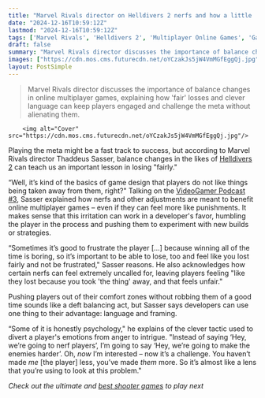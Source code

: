```yaml
---
title: "Marvel Rivals director on Helldivers 2 nerfs and how a little 'psychology' could help us cope: 'sometimes it's good to frustrate the player'"
date: "2024-12-16T10:59:12Z"
lastmod: "2024-12-16T10:59:12Z"
tags: ['Marvel Rivals', 'Helldivers 2', 'Multiplayer Online Games', 'Game Design', 'Balancing', 'Nerfs']
draft: false
summary: "Marvel Rivals director discusses the importance of balance changes in online multiplayer games, explaining how 'fair' losses and clever language can keep players engaged and challenge the meta without alienating them."
images: ["https://cdn.mos.cms.futurecdn.net/oYCzakJs5jW4VmMGfEggQj.jpg"]
layout: PostSimple
---
```

> Marvel Rivals director discusses the importance of balance changes in online multiplayer games, explaining how 'fair' losses and clever language can keep players engaged and challenge the meta without alienating them.


        <img alt="Cover" src="https://cdn.mos.cms.futurecdn.net/oYCzakJs5jW4VmMGfEggQj.jpg"/>
        
Playing the meta might be a fast track to success, but according to Marvel Rivals director Thaddeus Sasser, balance changes in the likes of [Helldivers 2](https://www.gamesradar.com/helldivers-2-guide/) can teach us an important lesson in losing "fairly."

“Well, it’s kind of the basics of game design that players do not like things being taken away from them, right?" Talking on the [VideoGamer Podcast #3](https://www.videogamer.com/podcasts/new-videogamer-podcast-3-marvel-rivals-interview-w-thaddeus-sasser/), Sasser explained how nerfs and other adjustments are meant to benefit online multiplayer games – even if they can feel more like punishments. It makes sense that this irritation can work in a developer's favor, humbling the player in the process and pushing them to experiment with new builds or strategies.

“Sometimes it’s good to frustrate the player […] because winning all of the time is boring, so it’s important to be able to lose, too and feel like you lost fairly and not be frustrated," Sasser reasons. He also acknowledges how certain nerfs can feel extremely uncalled for, leaving players feeling "like they lost because you took 'the thing' away, and that feels unfair."

Pushing players out of their comfort zones without robbing them of a good time sounds like a deft balancing act, but Sasser says developers can use one thing to their advantage: language and framing.

“Some of it is honestly psychology," he explains of the clever tactic used to divert a player's emotions from anger to intrigue. "Instead of saying ‘Hey, we’re going to nerf players’, I’m going to say ‘Hey, we’re going to make the enemies harder’. Oh, *now* I’m interested – now it’s a challenge. You haven’t made *me* [the player] less, you’ve made *them* more. So it’s almost like a lens that you’re using to look at this problem."

*Check out the ultimate and *[<em>best shooter games</em>](https://www.gamesradar.com/best-shooters/)* to play next*
        